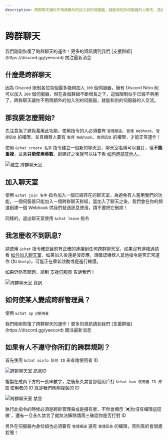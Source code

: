 ```yaml
---
description: 跨群聊天讓你不用再額外的加入別的伺服器，就能和別的伺服器的人聊天。透過跨群聊天能夠不用另外加入新的群組，就能和其他群的成員交流。
---
```


# 跨群聊天


<Tip>
  我們剛剛恢復了跨群聊天的運作！更多的資訊請到我們
  [支援群組](https://discord.gg/yeecord) 關注最新消息
</Tip>

## 什麼是跨群聊天

<Adsense />

因為 Discord 限制各位每個最多能夠加入 `100` 個伺服器，擁有 Discord Nitro 則可以加入 `200` 個伺服器，但在各個群組不斷增長之下，這個限制似乎已經不夠用了，跨群聊天讓你不用再額外的加入別的伺服器，就能和別的伺服器的人交流。

## 那我要怎麼開始?

先注意為了避免濫用此功能，使用指令的人必須要有 `管理頻道`、`管理 Webhook`、`管理訊息` 的權限，並且機器人要有 `管理 Webhook`、`管理訊息` 的權限，才能正常運作！

使用 `&chat create 名字` 指令建立一個新的聊天室，聊天室名稱可以自訂，但**不能重複**，並且**只能使用英數**，創建好之後就可以往下看 [如何邀請其他人](#加入聊天室)。

![建立 跨群聊天室](@static/docs/chat/chat-create.png)

<Adsense />

## 加入聊天室

使用 `&chat join 名字` 指令加入一個已經存在的聊天室，為避免有人濫用我們的功能，一個伺服器只能加入一個跨群聊天群組，當加入了聊天之後，我們會在你的頻道創建一個 Webhook 供我們發送訊息使用，請不要把它刪除！

同樣的，退出聊天室使用 `&chat leave` 指令

## 我怎麼收不到訊息?

請使用 `&chat` 指令確認目前有正確的連接到任何跨群聊天室，如果沒有連結過請看 [如何加入聊天室](#加入聊天室)，如果加入後還是沒反應，請確認機器人其他指令是否正常運作 (如 `&help`)，可能正在重新啟動或是進行維護。

如果仍然有問題，請到 [支援伺服器](https://yeecord.com/support) 告訴我們！

![跨群聊天室 資訊](@static/docs/chat/chat-info.png)

## 如何使某人變成跨群管理員？

使用 `&chat op @使用者`

<Warning>
  我們剛剛恢復了跨群聊天的運作！更多的資訊請到我們
  [支援群組](https://discord.gg/yeecord) 關注最新消息
</Warning>

## 如果有人不遵守你所訂的跨群規則？

首先使用 `&chat minfo 訊息 ID` 來查詢使用者 ID

![跨群聊天室 訊息ID](https://media.discordapp.net/attachments/856382888089747520/988043525578977290/IMG_2393.png)

複製在成員下方的一長串數字，之後永久禁言那個用戶打 `&chat ban 使用者 ID 原因` 使用者的 ID 就是我們剛剛複製的 ID

![跨群聊天室 禁言](https://media.discordapp.net/attachments/856382888089747520/988046033684676688/IMG_2394.png)

<Warning>
執行此指令的時候必須是跨群管理員或是擁有者，不然會顯示 `❌|你沒有權限這麼做`，還有一旦永久禁言了就無法解除請再三確認你是否打對 ID

另外在伺服器內身份組也必須要有 `管理頻道` 還有 `管理訊息` 的權限，否則真的會很尷尬喔！

</Warning>

<Adsense />
